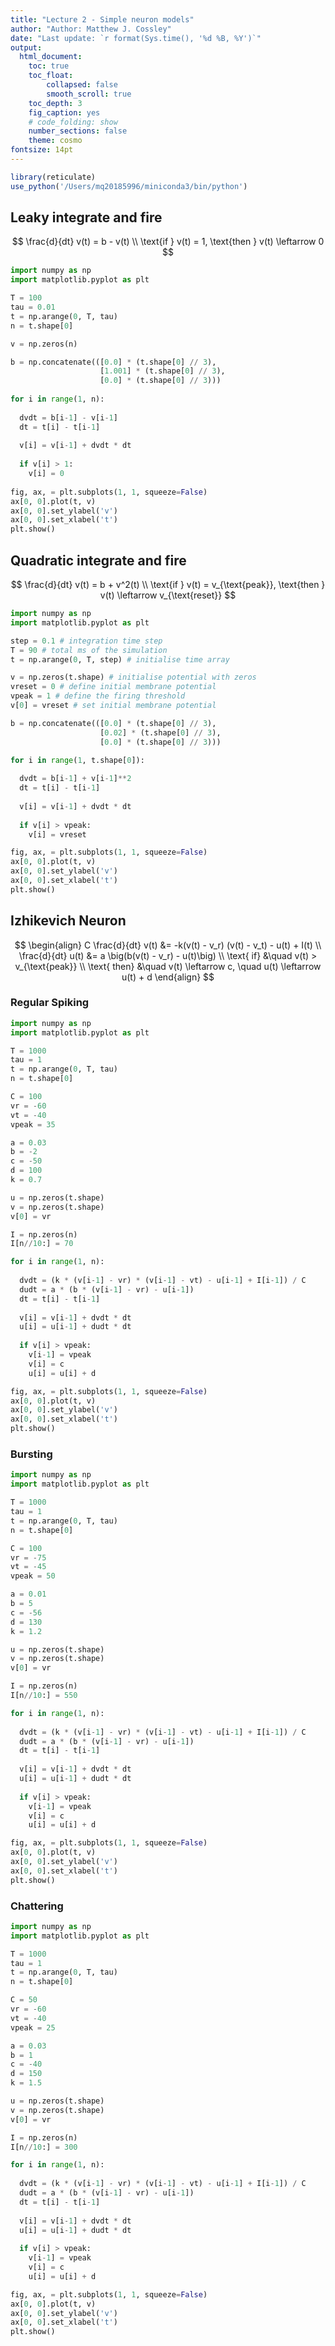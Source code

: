 ```yaml
---
title: "Lecture 2 - Simple neuron models"
author: "Author: Matthew J. Cossley"
date: "Last update: `r format(Sys.time(), '%d %B, %Y')`"
output:
  html_document:
    toc: true
    toc_float:
        collapsed: false
        smooth_scroll: true
    toc_depth: 3
    fig_caption: yes
    # code_folding: show
    number_sections: false
    theme: cosmo
fontsize: 14pt
---
```


```r
library(reticulate)
use_python('/Users/mq20185996/miniconda3/bin/python')
```

## Leaky integrate and fire

$$
\frac{d}{dt} v(t) = b - v(t) \\
\text{if } v(t) = 1, \text{then } v(t) \leftarrow 0
$$

```python
import numpy as np
import matplotlib.pyplot as plt

T = 100
tau = 0.01
t = np.arange(0, T, tau)
n = t.shape[0]

v = np.zeros(n)

b = np.concatenate(([0.0] * (t.shape[0] // 3),
                    [1.001] * (t.shape[0] // 3),
                    [0.0] * (t.shape[0] // 3)))
                    
for i in range(1, n):
  
  dvdt = b[i-1] - v[i-1]
  dt = t[i] - t[i-1]
  
  v[i] = v[i-1] + dvdt * dt
  
  if v[i] > 1:
    v[i] = 0
    
fig, ax, = plt.subplots(1, 1, squeeze=False)
ax[0, 0].plot(t, v)
ax[0, 0].set_ylabel('v')
ax[0, 0].set_xlabel('t')
plt.show()
```


## Quadratic integrate and fire

$$
\frac{d}{dt} v(t) = b + v^2(t) \\
\text{if } v(t) = v_{\text{peak}},
\text{then } v(t) \leftarrow v_{\text{reset}}
$$

```python
import numpy as np
import matplotlib.pyplot as plt

step = 0.1 # integration time step
T = 90 # total ms of the simulation
t = np.arange(0, T, step) # initialise time array

v = np.zeros(t.shape) # initialise potential with zeros
vreset = 0 # define initial membrane potential
vpeak = 1 # define the firing threshold
v[0] = vreset # set initial membrane potential

b = np.concatenate(([0.0] * (t.shape[0] // 3),
                    [0.02] * (t.shape[0] // 3),
                    [0.0] * (t.shape[0] // 3)))

for i in range(1, t.shape[0]):
  
  dvdt = b[i-1] + v[i-1]**2
  dt = t[i] - t[i-1]
  
  v[i] = v[i-1] + dvdt * dt
  
  if v[i] > vpeak:
    v[i] = vreset

fig, ax, = plt.subplots(1, 1, squeeze=False)
ax[0, 0].plot(t, v)
ax[0, 0].set_ylabel('v')
ax[0, 0].set_xlabel('t')
plt.show()
```

## Izhikevich Neuron

$$
\begin{align}
C \frac{d}{dt} v(t) &= -k(v(t) - v_r) (v(t) - v_t) - u(t) + I(t) \\
\frac{d}{dt} u(t) &= a \big(b(v(t) - v_r) - u(t)\big) \\
\text{ if} &\quad v(t) > v_{\text{peak}} \\
\text{ then} &\quad v(t) \leftarrow c, \quad u(t) \leftarrow u(t) + d
\end{align}
$$

### Regular Spiking
```python
import numpy as np
import matplotlib.pyplot as plt

T = 1000
tau = 1
t = np.arange(0, T, tau)
n = t.shape[0]

C = 100
vr = -60
vt = -40
vpeak = 35

a = 0.03
b = -2
c = -50
d = 100
k = 0.7

u = np.zeros(t.shape)
v = np.zeros(t.shape)
v[0] = vr

I = np.zeros(n)
I[n//10:] = 70

for i in range(1, n):
  
  dvdt = (k * (v[i-1] - vr) * (v[i-1] - vt) - u[i-1] + I[i-1]) / C
  dudt = a * (b * (v[i-1] - vr) - u[i-1])
  dt = t[i] - t[i-1]
  
  v[i] = v[i-1] + dvdt * dt
  u[i] = u[i-1] + dudt * dt
  
  if v[i] > vpeak:
    v[i-1] = vpeak
    v[i] = c
    u[i] = u[i] + d

fig, ax, = plt.subplots(1, 1, squeeze=False)
ax[0, 0].plot(t, v)
ax[0, 0].set_ylabel('v')
ax[0, 0].set_xlabel('t')
plt.show()
```


### Bursting

```python
import numpy as np
import matplotlib.pyplot as plt

T = 1000
tau = 1
t = np.arange(0, T, tau)
n = t.shape[0]

C = 100
vr = -75
vt = -45
vpeak = 50

a = 0.01
b = 5
c = -56
d = 130
k = 1.2

u = np.zeros(t.shape)
v = np.zeros(t.shape)
v[0] = vr

I = np.zeros(n)
I[n//10:] = 550

for i in range(1, n):
  
  dvdt = (k * (v[i-1] - vr) * (v[i-1] - vt) - u[i-1] + I[i-1]) / C
  dudt = a * (b * (v[i-1] - vr) - u[i-1])
  dt = t[i] - t[i-1]
  
  v[i] = v[i-1] + dvdt * dt
  u[i] = u[i-1] + dudt * dt
  
  if v[i] > vpeak:
    v[i-1] = vpeak
    v[i] = c
    u[i] = u[i] + d

fig, ax, = plt.subplots(1, 1, squeeze=False)
ax[0, 0].plot(t, v)
ax[0, 0].set_ylabel('v')
ax[0, 0].set_xlabel('t')
plt.show()
```


### Chattering

```python
import numpy as np
import matplotlib.pyplot as plt

T = 1000
tau = 1
t = np.arange(0, T, tau)
n = t.shape[0]

C = 50
vr = -60
vt = -40
vpeak = 25

a = 0.03
b = 1
c = -40
d = 150
k = 1.5

u = np.zeros(t.shape)
v = np.zeros(t.shape)
v[0] = vr

I = np.zeros(n)
I[n//10:] = 300

for i in range(1, n):
  
  dvdt = (k * (v[i-1] - vr) * (v[i-1] - vt) - u[i-1] + I[i-1]) / C
  dudt = a * (b * (v[i-1] - vr) - u[i-1])
  dt = t[i] - t[i-1]
  
  v[i] = v[i-1] + dvdt * dt
  u[i] = u[i-1] + dudt * dt
  
  if v[i] > vpeak:
    v[i-1] = vpeak
    v[i] = c
    u[i] = u[i] + d

fig, ax, = plt.subplots(1, 1, squeeze=False)
ax[0, 0].plot(t, v)
ax[0, 0].set_ylabel('v')
ax[0, 0].set_xlabel('t')
plt.show()
```